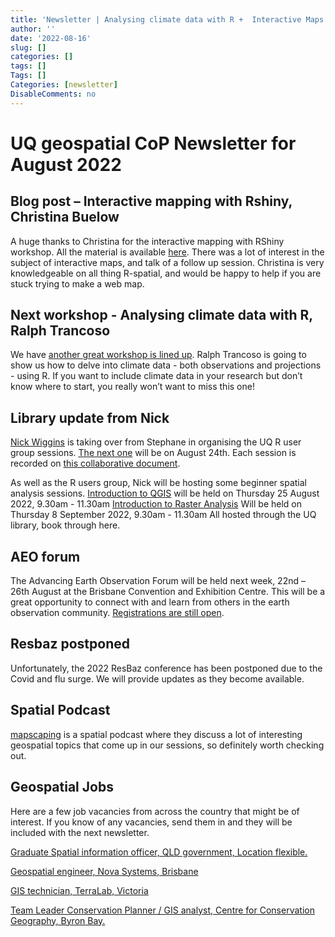 ```yaml
---
title: 'Newsletter | Analysing climate data with R +  Interactive Maps  + AEO Forum + more.'
author: ''
date: '2022-08-16'
slug: []
categories: []
tags: []
Tags: []
Categories: [newsletter]
DisableComments: no
---
```


# UQ geospatial CoP Newsletter for August 2022

## Blog post -- Interactive mapping with Rshiny, Christina Buelow

A huge thanks to Christina for the interactive mapping with RShiny workshop. All the material is available [here](https://geospatial-community.netlify.app/post/2022-07-20-intro-interactive-mapping-rshiny/). There was a lot of interest in the subject of interactive maps, and talk of a follow up session. Christina is very knowledgeable on all thing R-spatial, and would be happy to help if you are stuck trying to make a web map.

## Next workshop - Analysing climate data with R, Ralph Trancoso

We have [another great workshop is lined up](https://geospatial-community.netlify.app/upcoming-events/). Ralph Trancoso is going to show us how to delve into climate data - both observations and projections - using R. If you want to include climate data in your research but don't know where to start, you really won't want to miss this one!

## Library update from Nick

[Nick Wiggins](https://mobile.twitter.com/wickniggins) is taking over from Stephane in organising the UQ R user group sessions. [The next one](https://web.library.uq.edu.au/library-services/training#keyword=RUG) will be on August 24th. Each session is recorded on [this collaborative document](https://frama.link/uqrug).

As well as the R users group, Nick will be hosting some beginner spatial analysis sessions. [Introduction to QGIS](https://studenthub.uq.edu.au/students/events/detail/4134589) will be held on Thursday 25 August 2022, 9.30am - 11.30am [Introduction to Raster Analysis](https://studenthub.uq.edu.au/students/events/detail/4134608) Will be held on Thursday 8 September 2022, 9.30am - 11.30am All hosted through the UQ library, book through here.

## AEO forum

The Advancing Earth Observation Forum will be held next week, 22nd -- 26th August at the Brisbane Convention and Exhibition Centre. This will be a great opportunity to connect with and learn from others in the earth observation community. [Registrations are still open](https://www.earthobsforum.org/registration).

## Resbaz postponed

Unfortunately, the 2022 ResBaz conference has been postponed due to the Covid and flu surge. We will provide updates as they become available.

## Spatial Podcast

[mapscaping](https://mapscaping.com/podcast/) is a spatial podcast where they discuss a lot of interesting geospatial topics that come up in our sessions, so definitely worth checking out.

## Geospatial Jobs

Here are a few job vacancies from across the country that might be of interest. If you know of any vacancies, send them in and they will be included with the next newsletter.

[Graduate Spatial information officer, QLD government, Location flexible.](https://smartjobs.qld.gov.au/jobs/QLD-433537-22)

[Geospatial engineer, Nova Systems, Brisbane](https://www.seek.com.au/job/57789776?type=standout)

[GIS technician, TerraLab, Victoria](https://nrmjobs.com.au/jobs/2022/20013817/gis-technician?back=1)

[Team Leader Conservation Planner / GIS analyst, Centre for Conservation Geography, Byron Bay.](https://nrmjobs.com.au/jobs/2022/20013798/team-leader-conservation-planner-gis-analyst?back=1)
